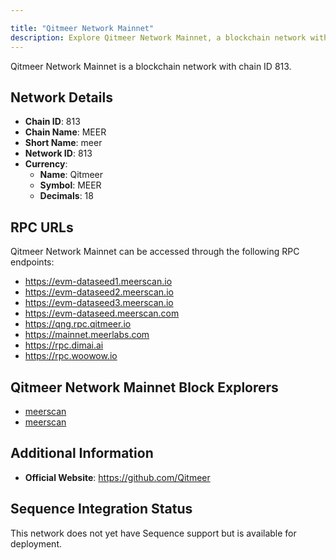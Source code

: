 ```yaml
---

title: "Qitmeer Network Mainnet"
description: Explore Qitmeer Network Mainnet, a blockchain network with chain ID 813. Learn about its native currency, Qitmeer, and how to interact with the network.
---
```




Qitmeer Network Mainnet is a blockchain network with chain ID 813.

## Network Details

- **Chain ID**: 813
- **Chain Name**: MEER
- **Short Name**: meer
- **Network ID**: 813
- **Currency**: 
  - **Name**: Qitmeer
  - **Symbol**: MEER
  - **Decimals**: 18

## RPC URLs

Qitmeer Network Mainnet can be accessed through the following RPC endpoints:

- https://evm-dataseed1.meerscan.io
- https://evm-dataseed2.meerscan.io
- https://evm-dataseed3.meerscan.io
- https://evm-dataseed.meerscan.com
- https://qng.rpc.qitmeer.io
- https://mainnet.meerlabs.com
- https://rpc.dimai.ai
- https://rpc.woowow.io

## Qitmeer Network Mainnet Block Explorers

- [meerscan](https://qng.qitmeer.io)
- [meerscan](https://qng.meerscan.io)

## Additional Information

- **Official Website**: https://github.com/Qitmeer

## Sequence Integration Status

This network does not yet have Sequence support but is available for deployment.

